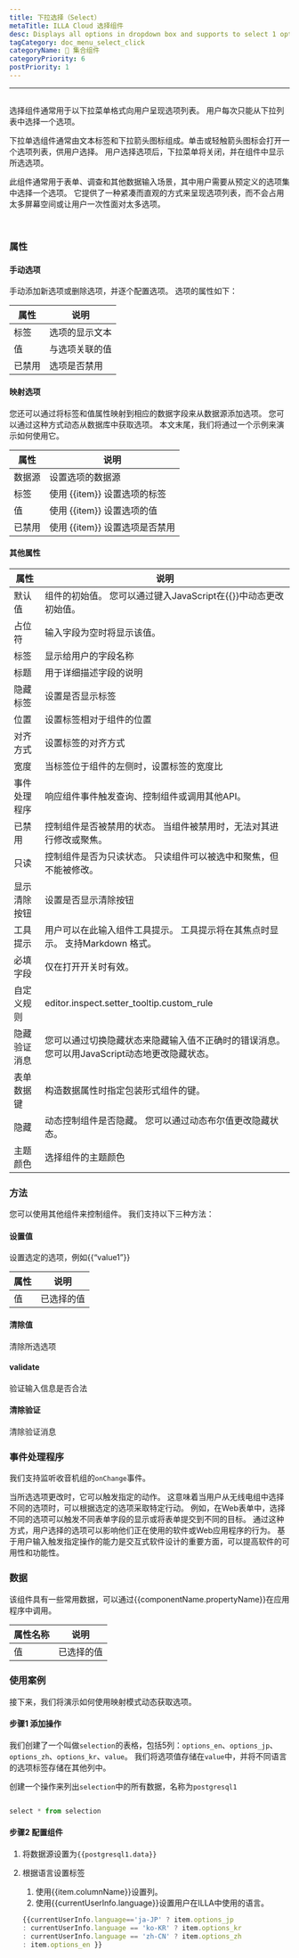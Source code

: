 ```yaml
---
title: 下拉选择（Select）
metaTitle: ILLA Cloud 选择组件
desc: Displays all options in dropdown box and supports to select 1 option.
tagCategory: doc_menu_select_click
categoryName: 🧬 集合组件
categoryPriority: 6
postPriority: 1
---
```


* * *

## <h2 hidden>Select</h2>

选择组件通常用于以下拉菜单格式向用户呈现选项列表。 用户每次只能从下拉列表中选择一个选项。

下拉单选组件通常由文本标签和下拉箭头图标组成。单击或轻触箭头图标会打开一个选项列表，供用户选择。 用户选择选项后，下拉菜单将关闭，并在组件中显示所选选项。

此组件通常用于表单、调查和其他数据输入场景，其中用户需要从预定义的选项集中选择一个选项。 它提供了一种紧凑而直观的方式来呈现选项列表，而不会占用太多屏幕空间或让用户一次性面对太多选项。

<img src='https://cdn.illacloud.com/official-website/img/docs/assemble/select1.png' alt="" />

<img src='https://cdn.illacloud.com/official-website/img/docs/assemble/select2.png' alt="" />

### 属性

#### 手动选项

手动添加新选项或删除选项，并逐个配置选项。 选项的属性如下： 

| 属性  | 说明      |
| --- | ------- |
| 标签  | 选项的显示文本 |
| 值   | 与选项关联的值 |
| 已禁用 | 选项是否禁用  |

#### 映射选项

您还可以通过将标签和值属性映射到相应的数据字段来从数据源添加选项。 您可以通过这种方式动态从数据库中获取选项。 本文末尾，我们将通过一个示例来演示如何使用它。

| 属性  | 说明                   |
| --- | -------------------- |
| 数据源 | 设置选项的数据源             |
| 标签  | 使用 {{item}} 设置选项的标签  |
| 值   | 使用 {{item}} 设置选项的值   |
| 已禁用 | 使用 {{item}} 设置选项是否禁用 |

#### 其他属性

| 属性     | 说明                                                   |
| ------ | ---------------------------------------------------- |
| 默认值    | 组件的初始值。 您可以通过键入JavaScript在{{}}中动态更改初始值。              |
| 占位符    | 输入字段为空时将显示该值。                                        |
| 标签     | 显示给用户的字段名称                                           |
| 标题     | 用于详细描述字段的说明                                          |
| 隐藏标签   | 设置是否显示标签                                             |
| 位置     | 设置标签相对于组件的位置                                         |
| 对齐方式   | 设置标签的对齐方式                                            |
| 宽度     | 当标签位于组件的左侧时，设置标签的宽度比                                 |
| 事件处理程序 | 响应组件事件触发查询、控制组件或调用其他API。                             |
| 已禁用    | 控制组件是否被禁用的状态。 当组件被禁用时，无法对其进行修改或聚焦。                   |
| 只读     | 控制组件是否为只读状态。 只读组件可以被选中和聚焦，但不能被修改。                    |
| 显示清除按钮 | 设置是否显示清除按钮                                           |
| 工具提示   | 用户可以在此输入组件工具提示。 工具提示将在其焦点时显示。 支持Markdown 格式。         |
| 必填字段   | 仅在打开开关时有效。                                           |
| 自定义规则  | editor.inspect.setter_tooltip.custom_rule            |
| 隐藏验证消息 | 您可以通过切换隐藏状态来隐藏输入值不正确时的错误消息。 您可以用JavaScript动态地更改隐藏状态。 |
| 表单数据键  | 构造数据属性时指定包装形式组件的键。                                   |
| 隐藏     | 动态控制组件是否隐藏。 您可以通过动态布尔值更改隐藏状态。                        |
| 主题颜色   | 选择组件的主题颜色                                            |

### 方法

您可以使用其他组件来控制组件。 我们支持以下三种方法：

#### 设置值

设置选定的选项，例如{{“value1”}}

| 属性 | 说明    |
| -- | ----- |
| 值  | 已选择的值 |

#### 清除值

清除所选选项

#### validate

验证输入信息是否合法

#### 清除验证

清除验证消息

### 事件处理程序

我们支持监听收音机组的`onChange`事件。 

当所选选项更改时，它可以触发指定的动作。 这意味着当用户从无线电组中选择不同的选项时，可以根据选定的选项采取特定行动。 例如，在Web表单中，选择不同的选项可以触发不同表单字段的显示或将表单提交到不同的目标。 通过这种方式，用户选择的选项可以影响他们正在使用的软件或Web应用程序的行为。 基于用户输入触发指定操作的能力是交互式软件设计的重要方面，可以提高软件的可用性和功能性。

### 数据

该组件具有一些常用数据，可以通过{{componentName.propertyName}}在应用程序中调用。

| 属性名称 | 说明    |
| ---- | ----- |
| 值    | 已选择的值 |

### 使用案例

接下来，我们将演示如何使用映射模式动态获取选项。 

#### 步骤1 添加操作

我们创建了一个叫做`selection`的表格，包括5列：`options_en`、`options_jp`、`options_zh`、`options_kr`、`value`。 我们将选项值存储在`value`中，并将不同语言的选项标签存储在其他列中。 

创建一个操作来列出`selection`中的所有数据，名称为`postgresql1`

<img src='https://cdn.illacloud.com/official-website/img/docs/assemble/radio1.png' alt="" />

```jsx
select * from selection

```

#### 步骤2 配置组件

1.  将数据源设置为`{{postgresql1.data}}` 
2.  根据语言设置标签 

    1.  使用{{item.columnName}}设置列。 
    2.  使用{{currentUserInfo.language}}设置用户在ILLA中使用的语言。

    ```jsx
    {{currentUserInfo.language=='ja-JP' ? item.options_jp
    : currentUserInfo.language == 'ko-KR' ? item.options_kr
    : currentUserInfo.language == 'zh-CN' ? item.options_zh
    : item.options_en }}

    ```

<img src='https://cdn.illacloud.com/official-website/img/docs/assemble/select3.png' alt="" />
